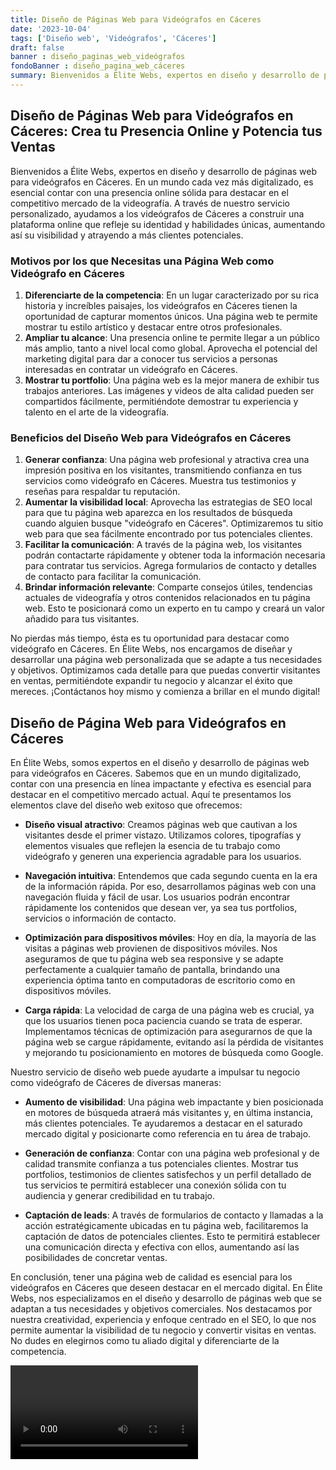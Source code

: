 ```yaml
---
title: Diseño de Páginas Web para Videógrafos en Cáceres
date: '2023-10-04'
tags: ['Diseño web', 'Videógrafos', 'Cáceres']
draft: false
banner : diseño_paginas_web_videógrafos
fondoBanner : diseño_pagina_web_cáceres
summary: Bienvenidos a Élite Webs, expertos en diseño y desarrollo de páginas web para videógrafos en Cáceres. En un mundo cada vez más digitalizado, es esencial contar con una presencia online sólida para destacar en el competitivo mercado de la videografía. A través de nuestro servicio personalizado, ayudamos a los videógrafos de Cáceres a construir una plataforma online que refleje su identidad y habilidades únicas, aumentando así su visibilidad y atrayendo a más clientes potenciales.
---
```


## Diseño de Páginas Web para Videógrafos en Cáceres: Crea tu Presencia Online y Potencia tus Ventas

Bienvenidos a Élite Webs, expertos en diseño y desarrollo de páginas web para videógrafos en Cáceres. En un mundo cada vez más digitalizado, es esencial contar con una presencia online sólida para destacar en el competitivo mercado de la videografía. A través de nuestro servicio personalizado, ayudamos a los videógrafos de Cáceres a construir una plataforma online que refleje su identidad y habilidades únicas, aumentando así su visibilidad y atrayendo a más clientes potenciales.

### Motivos por los que Necesitas una Página Web como Videógrafo en Cáceres

1. **Diferenciarte de la competencia**: En un lugar caracterizado por su rica historia y increíbles paisajes, los videógrafos en Cáceres tienen la oportunidad de capturar momentos únicos. Una página web te permite mostrar tu estilo artístico y destacar entre otros profesionales.
2. **Ampliar tu alcance**: Una presencia online te permite llegar a un público más amplio, tanto a nivel local como global. Aprovecha el potencial del marketing digital para dar a conocer tus servicios a personas interesadas en contratar un videógrafo en Cáceres.
3. **Mostrar tu portfolio**: Una página web es la mejor manera de exhibir tus trabajos anteriores. Las imágenes y videos de alta calidad pueden ser compartidos fácilmente, permitiéndote demostrar tu experiencia y talento en el arte de la videografía.

### Beneficios del Diseño Web para Videógrafos en Cáceres

1. **Generar confianza**: Una página web profesional y atractiva crea una impresión positiva en los visitantes, transmitiendo confianza en tus servicios como videógrafo en Cáceres. Muestra tus testimonios y reseñas para respaldar tu reputación.
2. **Aumentar la visibilidad local**: Aprovecha las estrategias de SEO local para que tu página web aparezca en los resultados de búsqueda cuando alguien busque "videógrafo en Cáceres". Optimizaremos tu sitio web para que sea fácilmente encontrado por tus potenciales clientes.
3. **Facilitar la comunicación**: A través de la página web, los visitantes podrán contactarte rápidamente y obtener toda la información necesaria para contratar tus servicios. Agrega formularios de contacto y detalles de contacto para facilitar la comunicación.
4. **Brindar información relevante**: Comparte consejos útiles, tendencias actuales de videografía y otros contenidos relacionados en tu página web. Esto te posicionará como un experto en tu campo y creará un valor añadido para tus visitantes.

No pierdas más tiempo, ésta es tu oportunidad para destacar como videógrafo en Cáceres. En Élite Webs, nos encargamos de diseñar y desarrollar una página web personalizada que se adapte a tus necesidades y objetivos. Optimizamos cada detalle para que puedas convertir visitantes en ventas, permitiéndote expandir tu negocio y alcanzar el éxito que mereces. ¡Contáctanos hoy mismo y comienza a brillar en el mundo digital!

<GifSeo />

<Cta />

## Diseño de Página Web para Videógrafos en Cáceres

En Élite Webs, somos expertos en el diseño y desarrollo de páginas web para videógrafos en Cáceres. Sabemos que en un mundo digitalizado, contar con una presencia en línea impactante y efectiva es esencial para destacar en el competitivo mercado actual. Aquí te presentamos los elementos clave del diseño web exitoso que ofrecemos:

- **Diseño visual atractivo**: Creamos páginas web que cautivan a los visitantes desde el primer vistazo. Utilizamos colores, tipografías y elementos visuales que reflejen la esencia de tu trabajo como videógrafo y generen una experiencia agradable para los usuarios.

- **Navegación intuitiva**: Entendemos que cada segundo cuenta en la era de la información rápida. Por eso, desarrollamos páginas web con una navegación fluida y fácil de usar. Los usuarios podrán encontrar rápidamente los contenidos que desean ver, ya sea tus portfolios, servicios o información de contacto.

- **Optimización para dispositivos móviles**: Hoy en día, la mayoría de las visitas a páginas web provienen de dispositivos móviles. Nos aseguramos de que tu página web sea responsive y se adapte perfectamente a cualquier tamaño de pantalla, brindando una experiencia óptima tanto en computadoras de escritorio como en dispositivos móviles.

- **Carga rápida**: La velocidad de carga de una página web es crucial, ya que los usuarios tienen poca paciencia cuando se trata de esperar. Implementamos técnicas de optimización para asegurarnos de que la página web se cargue rápidamente, evitando así la pérdida de visitantes y mejorando tu posicionamiento en motores de búsqueda como Google.

Nuestro servicio de diseño web puede ayudarte a impulsar tu negocio como videógrafo de Cáceres de diversas maneras:

- **Aumento de visibilidad**: Una página web impactante y bien posicionada en motores de búsqueda atraerá más visitantes y, en última instancia, más clientes potenciales. Te ayudaremos a destacar en el saturado mercado digital y posicionarte como referencia en tu área de trabajo.

- **Generación de confianza**: Contar con una página web profesional y de calidad transmite confianza a tus potenciales clientes. Mostrar tus portfolios, testimonios de clientes satisfechos y un perfil detallado de tus servicios te permitirá establecer una conexión sólida con tu audiencia y generar credibilidad en tu trabajo.

- **Captación de leads**: A través de formularios de contacto y llamadas a la acción estratégicamente ubicadas en tu página web, facilitaremos la captación de datos de potenciales clientes. Esto te permitirá establecer una comunicación directa y efectiva con ellos, aumentando así las posibilidades de concretar ventas.

En conclusión, tener una página web de calidad es esencial para los videógrafos en Cáceres que deseen destacar en el mercado digital. En Élite Webs, nos especializamos en el diseño y desarrollo de páginas web que se adaptan a tus necesidades y objetivos comerciales. Nos destacamos por nuestra creatividad, experiencia y enfoque centrado en el SEO, lo que nos permite aumentar la visibilidad de tu negocio y convertir visitas en ventas. No dudes en elegirnos como tu aliado digital y diferenciarte de la competencia.

<Video />

<CtaBot job='Videógrafos' city='Cáceres'/>

<Gmaps query='Cáceres+españa+maps' />